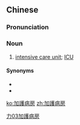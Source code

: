 {{also|加护病房}}
==Chinese==
{{zh-forms|s=加护病房|type=22}}

===Pronunciation===
{{zh-pron
|m=jiāhù bìngfáng
|c=gaa1 wu6 beng6 fong4-2
|mn=ka-hō͘-pēⁿ-pâng
|cat=n
}}

===Noun===
{{zh-noun}}

# [[intensive care unit]]; [[ICU]]

====Synonyms====
* {{zh-l|監護病房}}
* {{zh-l|重病監護室}}

[[Category:zh:Medicine|力03加護病房]]

[[ko:加護病房]]
[[zh:加護病房]]